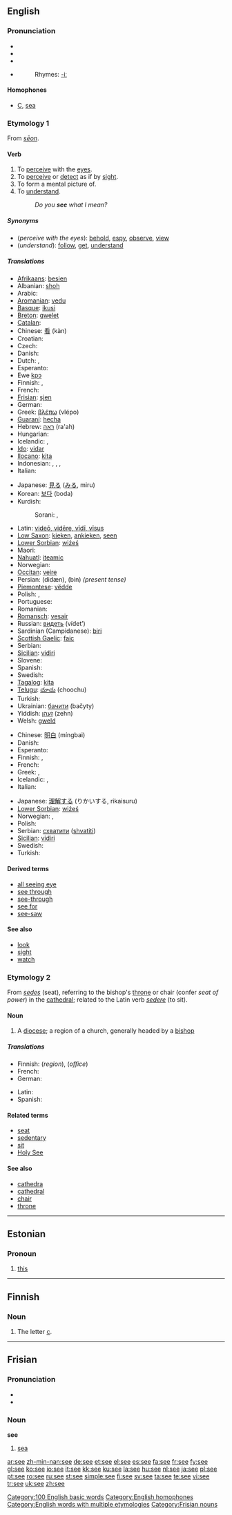 {{see|See|se|Se|sé}}
{{wikipedia}}
==English==

{{rank|two|us|before|91|see|over|know|much}}

===Pronunciation===
* {{AHD|sē}}
* {{IPA|/siː/}}
* {{SAMPA|/si:/}}
* {{audio|en-us-see.ogg|Audio (US)}}
*: Rhymes: [[Rhymes:English:-iː|-iː]]

====Homophones====
* [[C]], [[sea]]

===Etymology 1===
From {{OE.}} ''[[seon|sēon]]''.

====Verb====
{{en-verb|sees|seeing|saw|seen}}

# To [[perceive]] with the [[eye]]s.
# To [[perceive]] or [[detect]] as if by [[sight]].
# To form a mental picture of.
# To [[understand]].
#: ''Do you '''see''' what I mean?''

=====Synonyms=====
* (''perceive with the eyes''): [[behold]], [[espy]], [[observe]], [[view]]
* (''understand''): [[follow]], [[get]], [[understand]]

=====Translations=====
{{trans-top|perceive with the eyes}}
* [[Afrikaans]]: [[besien]]
* Albanian: [[shoh]]
* Arabic: {{ARchar|[[رآى]]}} {{IPAchar|(ra’ā)}}
* [[Aromanian]]: [[vedu]]
* [[Basque]]: [[ikusi]]
* [[Breton]]: [[gwelet]]
* [[Catalan]]: {{t+|ca|veure}}
* Chinese: [[看]] (kàn)
* Croatian: {{t-|hr|vidjeti}}
* Czech: {{t+|cs|vidět}}
* Danish: {{t+|da|se}}
* Dutch: {{t+|nl|zien}}, {{t-|nl|aanschouwen}}
* Esperanto: {{t-|eo|vidi|xs=Esperanto}}
* Ewe [[kpɔ]]
* Finnish: {{t+|fi|nähdä}}, {{t+|fi|katsoa}}
* French: {{t+|fr|voir}}
* [[Frisian]]: [[sjen]]
* German: {{t+|de|sehen}}
* Greek: [[βλέπω]] (vlépo)
* [[Guaraní]]: [[hecha]]
* Hebrew: [[ראה]] (ra'ah)
* Hungarian: {{t+|hu|lát}}
* Icelandic: {{t+|is|sjá}}, {{t-|is|skynja}}
* [[Ido]]: [[vidar]]
* [[Ilocano]]: [[kita]]
* Indonesian: {{t+|id|lihat|alt=melihat|xs=Indonesian}}, {{t+|id|saksi|alt=menyaksikan|xs=Indonesian}}, {{t-|id|tonton|alt=menonton|xs=Indonesian}}, {{t+|id|pandang|alt=memandang|xs=Indonesian}}
* Italian: {{t+|it|vedere}}
{{trans-mid}}
* Japanese: [[見る]] ([[みる]], miru)
* Korean: [[보다]] (boda)
* Kurdish:
*: Sorani: {{t|ku|دیتن|tr=deetin|sc=KUchar}}, {{t|ku|سه‌یر کردن|tr=sair kirdin|sc=KUchar}}
* Latin: [[videre|videō, vidēre, vīdī, vīsus]]
* [[Low Saxon]]: [[kieken]], [[ankieken]], [[seen]]
* [[Lower Sorbian]]: [[wiźeś]]
* Maori: {{t-|mi|kite|xs=Maori}}
* [[Nahuatl]]: [[iteamic]]
* Norwegian: {{t+|no|se}}
* [[Occitan]]: [[veire]]
* Persian: {{FAchar|[[دیدن|دیدَن]]}} (didæn), {{FAchar|[[بین]]}} (bin) ''(present tense)''
* [[Piemontese]]: [[vëdde]]
* Polish: {{t-|pl|widzieć}}, {{t-|pl|dostrzegać}}
* Portuguese: {{t+|pt|ver}}
* Romanian: {{t+|ro|vedea}}
* [[Romansch]]: [[vesair]]
* Russian: [[видеть]] (vídet’)
* Sardinian (Campidanese): [[biri]]
* [[Scottish Gaelic]]: [[faic]]
* Serbian: {{t-|sr|videti}}
* [[Sicilian]]: [[vidiri]]
* Slovene: {{t+|sl|videti}}
* Spanish: {{t+|es|ver}}
* Swedish: {{t+|sv|se}}
* [[Tagalog]]: [[kita]]
* [[Telugu]]: [[చూచు]] (choochu)
* Turkish: {{t-|tr|görmek}}
* Ukrainian: [[бачити]] (bačyty)
* Yiddish: [[זעהן]] (zehn)
* Welsh: [[gweld]]
{{trans-bottom}}

{{trans-top|understand}}
* Chinese: [[明白]] (míngbai)
* Danish: {{t-|da|forstå}}
* Esperanto: {{t-|eo|vidi|xs=Esperanto}}
* Finnish: {{t+|fi|käsittää}}, {{t+|fi|nähdä}}
* French: {{t+|fr|voir}}
* Greek: {{t-|el|καταλαβαίνω|tr=katalavéno|sc=Grek}}, {{t-|el|κατανοώ|tr=katanoó|sc=Grek}}
* Icelandic: {{t-|is|skil}}, {{t-|is|fatta}}
* Italian: {{t+|it|vedere}}
{{trans-mid}}
* Japanese: [[理解する]] (りかいする, rikaisuru)
* [[Lower Sorbian]]: [[wiźeś]]
* Norwegian: {{t-|no|skjønne}}, {{t-|no|forstå}}
* Polish: {{t-|pl|widzieć}}
* Serbian: [[схватити]] ([[shvatiti]])
* [[Sicilian]]: [[vidiri]]
* Swedish: {{t+|sv|förstå}}
* Turkish: {{t+|tr|anlamak}}
{{trans-bottom}}

====Derived terms====
* [[all seeing eye]]
* [[see through]]
* [[see-through]]
* [[see for]]
* [[see-saw]]

====See also====
* [[look]]
* [[sight]]
* [[watch]]

===Etymology 2===
From {{L.}} ''[[sedes]]'' (seat), referring to the bishop's [[throne]] or chair (confer ''seat of power'') in the [[cathedral]]; related to the Latin verb ''[[sedere]]'' (to sit).

====Noun====
{{en-noun}}

# A [[diocese]]; a region of a church, generally headed by a [[bishop]]

=====Translations=====
{{trans-top|diocese}}
* Finnish: {{t-|fi|hiippakunta}} (''region''), {{t-|fi|piispanistuin}} (''office'')
* French: {{t-|fr|Siège|f}}
* German: {{t-|de|Bischofssitz|m}}
{{trans-mid}}
* Latin: {{t+|la|sedes|f}}
* Spanish: {{t-|es|Sede|f}}
{{trans-bottom}}

====Related terms====
* [[seat]]
* [[sedentary]]
* [[sit]]
* [[Holy See]]

====See also====
* [[cathedra]]
* [[cathedral]]
* [[chair]]
* [[throne]]

[[Category:100 English basic words]]
[[Category:English homophones]]
[[Category:English words with multiple etymologies]]

----

==Estonian==

===Pronoun===
{{infl|et|pronoun}}

# [[this]]

----

==Finnish==

===Noun===
{{fi-noun|a|type=maa}}

# The letter [[c]].

----

==Frisian==

===Pronunciation===
* {{IPA|/seː/}}
* {{SAMPA|/se:/}}

===Noun===
'''see'''

# [[sea]]

[[Category:Frisian nouns]]

[[ar:see]]
[[zh-min-nan:see]]
[[de:see]]
[[et:see]]
[[el:see]]
[[es:see]]
[[fa:see]]
[[fr:see]]
[[fy:see]]
[[gl:see]]
[[ko:see]]
[[io:see]]
[[it:see]]
[[kk:see]]
[[ku:see]]
[[la:see]]
[[hu:see]]
[[nl:see]]
[[ja:see]]
[[pl:see]]
[[pt:see]]
[[ro:see]]
[[ru:see]]
[[st:see]]
[[simple:see]]
[[fi:see]]
[[sv:see]]
[[ta:see]]
[[te:see]]
[[vi:see]]
[[tr:see]]
[[uk:see]]
[[zh:see]]